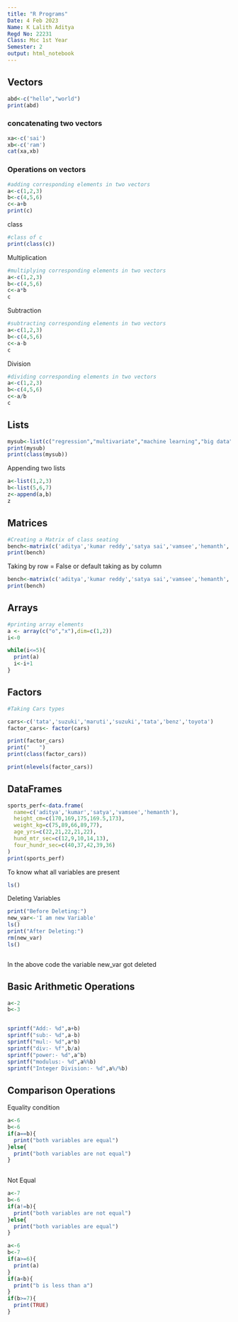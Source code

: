 ---
title: "R Programs"
Date: 4 Feb 2023
Name: K Lalith Aditya
Regd No: 22231
Class: Msc 1st Year
Semester: 2
output: html_notebook
---

## Vectors

```{r}
abd<-c("hello","world")
print(abd)
```

### concatenating two vectors

```{r}
xa<-c('sai')
xb<-c('ram')
cat(xa,xb)
```

### Operations on vectors

```{r}
#adding corresponding elements in two vectors
a<-c(1,2,3)
b<-c(4,5,6)
c<-a+b
print(c)
```

class

```{r}
#class of c 
print(class(c))
```

Multiplication

```{r}
#multiplying corresponding elements in two vectors
a<-c(1,2,3)
b<-c(4,5,6)
c<-a*b
c
```

Subtraction

```{r}
#subtracting corresponding elements in two vectors
a<-c(1,2,3)
b<-c(4,5,6)
c<-a-b
c
```

Division

```{r}
#dividing corresponding elements in two vectors
a<-c(1,2,3)
b<-c(4,5,6)
c<-a/b
c
```

## Lists

```{r}
mysub<-list(c("regression","multivariate","machine learning","big data","data engineering"))
print(mysub)
print(class(mysub))
```

Appending two lists

```{r}
a<-list(1,2,3)
b<-list(5,6,7)
z<-append(a,b)
z
```

## Matrices

```{r}
#Creating a Matrix of class seating
bench<-matrix(c('aditya','kumar reddy','satya sai','vamsee','hemanth','lalith','pavan','mathura','saideva','varanasi','aharneish','anirudh','srihari','swaroop'),nrow=2,ncol = 7,byrow=TRUE)
print(bench)
```

Taking by row = False or default taking as by column

```{r}
bench<-matrix(c('aditya','kumar reddy','satya sai','vamsee','hemanth','lalith','pavan','mathura','saideva','varanasi','aharneish','anirudh','srihari','swaroop'),nrow=2,ncol = 7,byrow = FALSE)
print(bench)
```

## Arrays

```{r}
#printing array elements
a <- array(c("o","x"),dim=c(1,2))
i<-0

while(i<=5){
  print(a)
  i<-i+1
}


```

## Factors

```{r}
#Taking Cars types

cars<-c('tata','suzuki','maruti','suzuki','tata','benz','toyota')
factor_cars<- factor(cars)

print(factor_cars)
print("   ")
print(class(factor_cars))

print(nlevels(factor_cars))
```

## DataFrames

```{r}
sports_perf<-data.frame(
  name=c('aditya','kumar','satya','vamsee','hemanth'),
  height_cm=c(170,169,175,169.5,173),
  weight_kg=c(75,89,66,89,77),
  age_yrs=c(22,21,22,21,22),
  hund_mtr_sec=c(12,9,10,14,13),
  four_hundr_sec=c(40,37,42,39,36)
)
print(sports_perf)
```

To know what all variables are present

```{r}
ls()
```

Deleting Variables

```{r}
print("Before Deleting:")
new_var<-'I am new Variable'
ls()
print("After Deleting:")
rm(new_var)
ls()



```

In the above code the variable new_var got deleted

## Basic Arithmetic Operations 

```{r}
a<-2
b<-3


sprintf("Add:- %d",a+b)
sprintf("sub:- %d",a-b)
sprintf("mul:- %d",a*b)
sprintf("div:- %f",b/a)
sprintf("power:- %d",a^b)
sprintf("modulus:- %d",a%%b)
sprintf("Integer Division:- %d",a%/%b)
```

## Comparison Operations

Equality condition

```{r}
a<-6
b<-6
if(a==b){
  print("both variables are equal")
}else{
  print("both variables are not equal")
}
  
```

Not Equal

```{r}
a<-7
b<-6
if(a!=b){
  print("both variables are not equal")
}else{
  print("both variables are equal")
}
```

```{r}
a<-6
b<-7
if(a>=6){
  print(a)
}
if(a<b){
  print("b is less than a")
}
if(b>=7){
  print(TRUE)
}
```
